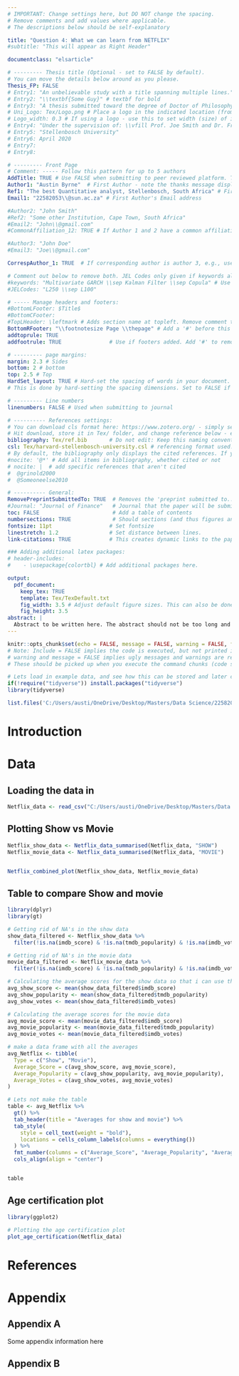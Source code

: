```yaml
---
# IMPORTANT: Change settings here, but DO NOT change the spacing.
# Remove comments and add values where applicable.
# The descriptions below should be self-explanatory

title: "Question 4: What we can learn from NETFLIX"
#subtitle: "This will appear as Right Header"

documentclass: "elsarticle"

# --------- Thesis title (Optional - set to FALSE by default).
# You can move the details below around as you please.
Thesis_FP: FALSE
# Entry1: "An unbelievable study with a title spanning multiple lines."
# Entry2: "\\textbf{Some Guy}" # textbf for bold
# Entry3: "A thesis submitted toward the degree of Doctor of Philosophy"
# Uni_Logo: Tex/Logo.png # Place a logo in the indicated location (from your root, e.g. defaults to ~/Tex/Logo.png) and uncomment this line. Leave uncommented for no image
# Logo_width: 0.3 # If using a logo - use this to set width (size) of image
# Entry4: "Under the supervision of: \\vfill Prof. Joe Smith and Dr. Frank Smith"
# Entry5: "Stellenbosch University"
# Entry6: April 2020
# Entry7:
# Entry8:

# --------- Front Page
# Comment: ----- Follow this pattern for up to 5 authors
AddTitle: TRUE # Use FALSE when submitting to peer reviewed platform. This will remove author names.
Author1: "Austin Byrne"  # First Author - note the thanks message displayed as an italic footnote of first page.
Ref1: "The best Quantitative analyst, Stellenbosch, South Africa" # First Author's Affiliation
Email1: "22582053\\@sun.ac.za" # First Author's Email address

#Author2: "John Smith"
#Ref2: "Some other Institution, Cape Town, South Africa"
#Email2: "John\\@gmail.com"
#CommonAffiliation_12: TRUE # If Author 1 and 2 have a common affiliation. Works with _13, _23, etc.

#Author3: "John Doe"
#Email3: "Joe\\@gmail.com"

CorrespAuthor_1: TRUE  # If corresponding author is author 3, e.g., use CorrespAuthor_3: TRUE

# Comment out below to remove both. JEL Codes only given if keywords also given.
#keywords: "Multivariate GARCH \\sep Kalman Filter \\sep Copula" # Use \\sep to separate
#JELCodes: "L250 \\sep L100"

# ----- Manage headers and footers:
#BottomLFooter: $Title$
#BottomCFooter:
#TopLHeader: \leftmark # Adds section name at topleft. Remove comment to add it.
BottomRFooter: "\\footnotesize Page \\thepage" # Add a '#' before this line to remove footer.
addtoprule: TRUE
addfootrule: TRUE               # Use if footers added. Add '#' to remove line.

# --------- page margins:
margin: 2.3 # Sides
bottom: 2 # bottom
top: 2.5 # Top
HardSet_layout: TRUE # Hard-set the spacing of words in your document. This will stop LaTeX squashing text to fit on pages, e.g.
# This is done by hard-setting the spacing dimensions. Set to FALSE if you want LaTeX to optimize this for your paper.

# --------- Line numbers
linenumbers: FALSE # Used when submitting to journal

# ---------- References settings:
# You can download cls format here: https://www.zotero.org/ - simply search for your institution. You can also edit and save cls formats here: https://editor.citationstyles.org/about/
# Hit download, store it in Tex/ folder, and change reference below - easy.
bibliography: Tex/ref.bib       # Do not edit: Keep this naming convention and location.
csl: Tex/harvard-stellenbosch-university.csl # referencing format used.
# By default, the bibliography only displays the cited references. If you want to change this, you can comment out one of the following:
#nocite: '@*' # Add all items in bibliography, whether cited or not
# nocite: |  # add specific references that aren't cited
#  @grinold2000
#  @Someoneelse2010

# ---------- General:
RemovePreprintSubmittedTo: TRUE  # Removes the 'preprint submitted to...' at bottom of titlepage
#Journal: "Journal of Finance"   # Journal that the paper will be submitting to, if RemovePreprintSubmittedTo is set to TRUE.
toc: FALSE                       # Add a table of contents
numbersections: TRUE             # Should sections (and thus figures and tables) be numbered?
fontsize: 11pt                  # Set fontsize
linestretch: 1.2                # Set distance between lines.
link-citations: TRUE            # This creates dynamic links to the papers in reference list.

### Adding additional latex packages:
# header-includes:
#    - \usepackage{colortbl} # Add additional packages here.

output:
  pdf_document:
    keep_tex: TRUE
    template: Tex/TexDefault.txt
    fig_width: 3.5 # Adjust default figure sizes. This can also be done in the chunks of the text.
    fig_height: 3.5
abstract: |
  Abstract to be written here. The abstract should not be too long and should provide the reader with a good understanding what you are writing about. Academic papers are not like novels where you keep the reader in suspense. To be effective in getting others to read your paper, be as open and concise about your findings here as possible. Ideally, upon reading your abstract, the reader should feel he / she must read your paper in entirety.
---
```


<!-- First: Set your default preferences for chunk options: -->

<!-- If you want a chunk's code to be printed, set echo = TRUE. message = FALSE stops R printing ugly package loading details in your final paper too. I also suggest setting warning = FALSE and checking for warnings in R, else you might find ugly warnings in your paper. -->

```r
knitr::opts_chunk$set(echo = FALSE, message = FALSE, warning = FALSE, fig.width = 6, fig.height = 5, fig.pos="H", fig.pos = 'H')
# Note: Include = FALSE implies the code is executed, but not printed in your pdf.
# warning and message = FALSE implies ugly messages and warnings are removed from your pdf.
# These should be picked up when you execute the command chunks (code sections below) in your rmd, not printed in your paper!

# Lets load in example data, and see how this can be stored and later called from your 'data' folder.
if(!require("tidyverse")) install.packages("tidyverse")
library(tidyverse)

list.files('C:/Users/austi/OneDrive/Desktop/Masters/Data Science/22582053/Question 4/code', full.names = T, recursive = T) %>% as.list() %>% walk(~source(.))
```


<!-- ############################## -->
<!-- # Start Writing here: -->
<!-- ############################## -->

# Introduction \label{Introduction}


# Data 

## Loading the data in 

```r
Netflix_data <- read_csv("C:/Users/austi/OneDrive/Desktop/Masters/Data Science/22582053/Question 4/data/titles.csv")
```

## Plotting Show vs Movie

```r

Netflix_show_data <- Netflix_data_summarised(Netflix_data, "SHOW")
Netflix_movie_data <- Netflix_data_summarised(Netflix_data, "MOVIE")


Netflix_combined_plot(Netflix_show_data, Netflix_movie_data)

```

## Table to compare Show and movie
```r
library(dplyr)
library(gt)

# Getting rid of NA's in the show data
show_data_filtered <- Netflix_show_data %>%
  filter(!is.na(imdb_score) & !is.na(tmdb_popularity) & !is.na(imdb_votes))

# Getting rid of NA's in the movie data
movie_data_filtered <- Netflix_movie_data %>%
  filter(!is.na(imdb_score) & !is.na(tmdb_popularity) & !is.na(imdb_votes))

# Calculating the average scores for the show data so that i can use these averages in the table
avg_show_score <- mean(show_data_filtered$imdb_score)
avg_show_popularity <- mean(show_data_filtered$tmdb_popularity)
avg_show_votes <- mean(show_data_filtered$imdb_votes)

# Calculating the average scores for the movie data
avg_movie_score <- mean(movie_data_filtered$imdb_score)
avg_movie_popularity <- mean(movie_data_filtered$tmdb_popularity)
avg_movie_votes <- mean(movie_data_filtered$imdb_votes)

# make a data frame with all the averages 
avg_Netflix <- tibble(
  Type = c("Show", "Movie"),
  Average_Score = c(avg_show_score, avg_movie_score),
  Average_Popularity = c(avg_show_popularity, avg_movie_popularity),
  Average_Votes = c(avg_show_votes, avg_movie_votes)
)

# Lets not make the table
table <- avg_Netflix %>%
  gt() %>%
  tab_header(title = "Averages for show and movie") %>%
  tab_style(
    style = cell_text(weight = "bold"),
    locations = cells_column_labels(columns = everything())
  ) %>%
  fmt_number(columns = c("Average_Score", "Average_Popularity", "Average_Votes"), decimals = 1) %>%
  cols_align(align = "center")


table

```

## Age certification plot

```r
library(ggplot2)

# Plotting the age certification plot
plot_age_certification(Netflix_data)

```

<!-- Make title of bibliography here: -->
<!-- \newpage -->

\newpage

# References {-}

<div id="refs"></div>


# Appendix {-}

## Appendix A {-}

Some appendix information here

## Appendix B {-}

